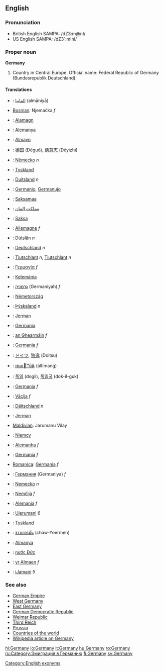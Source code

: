 ==English==
{{wikipedia}}
===Pronunciation===
*British English SAMPA: /dZ3:m@nI/
*US English SAMPA: /dZ3`:mIni/

===Proper noun===
'''Germany'''

# Country in Central Europe. Official name: Federal Republic of Germany (Bundesrepublik Deutschland).

====Translations====
*{{ar}}: [[المانيا]] (almāniyā)
*[[Bosnian]]: Njemačka ''f''
*{{br}}: [[Alamagn]]
*{{ca}}: [[Alemanya]]
*{{kw}}: [[Almayn]]
*{{zh}}: [[德国]] (Déguó), [[德意志]] (Déyìzhì)
*{{cs}}: [[Německo]] ''n''
*{{da}}: [[Tyskland]]
*{{nl}}: [[Duitsland]] ''n''
*{{eo}}: [[Germanio]], [[Germanujo]]
*{{et}}: [[Saksamaa]]
*{{fa}}: [[مملکت المان]]
*{{fi}}: [[Saksa]]
*{{fr}}: [[Allemagne]] ''f''
*{{fy}}: [[Dútslân]] ''n''
*{{de}}: [[Deutschland]] ''n''
*{{gmh}}: [[Tiutschlant]] ''n'', [[Tiutschlant]] ''n''
*{{el}}: [[Γερμανία]] ''f''
*{{haw}}: [[Kelemānia]]
*{{he}}: [[גרמניה]] (Germaniyah) ''f''
*{{hu}}: [[Németország]]
*{{is}}: [[Þýskaland]] ''n''
*{{id}}: [[Jerman]]
*{{ia}}: [[Germania]]
*{{ga}}: [[an Ghearmáin]] ''f''
*{{it}}: [[Germania]] ''f''
*{{ja}}: [[ドイツ]], [[独逸]] (Doitsu)
*{{km}}: [[ឤលឺម៉ង់]] (āllīmang)
*{{ko}}: [[독일]] (dogil), [[독일국]] (dok-il-guk)
*{{la}}: [[Germania]] ''f''
*{{lv}}: [[Vācija]] ''f''
*{{lb}}: [[Däitschland]] ''n''
*{{ms}}: [[Jerman]]
*[[Maldivian]]: Jarumanu Vilay
*{{pl}}: [[Niemcy]]
*{{pt}}: [[Alemanha]] ''f''
*{{ro}}: [[Germania]] ''f''
*[[Romanica]]: [[Germania]] ''f''
*{{ru}}: [[Германия]] (Germaniya) ''f'' 
*{{sk}}: [[Nemecko]] ''n''
*{{sl}}: [[Nemčija]] ''f''
*{{es}}: [[Alemania]] ''f''
*{{sw}}: [[Ujerumani]] ''6''
*{{sv}}: [[Tyskland]]
*{{th}}: [[ชาวเยอรมัน]] (chaw-Yoermen)
*{{tr}}: [[Almanya]]
*{{vi}}: [[nước Đức]]
*{{cy}}: [[yr Almaen]] ''f''
*{{xh}}: [[iJamani]] ''5''

===See also===
*[[German Empire]]
*[[West Germany]]
*[[East Germany]]
*[[German Democratic Republic]]
*[[Weimar Republic]]
*[[Third Reich]]
*[[Prussia]]
*[[Countries of the world]]
*[[w:Germany|Wikipedia article on Germany]]

[[Category:English exonyms]]

[[hi:Germany]]
[[io:Germany]]
[[it:Germany]]
[[hu:Germany]]
[[ro:Germany]]
[[ru:Category:Эмиграция в Германию]]
[[fi:Germany]]
[[sv:Germany]]